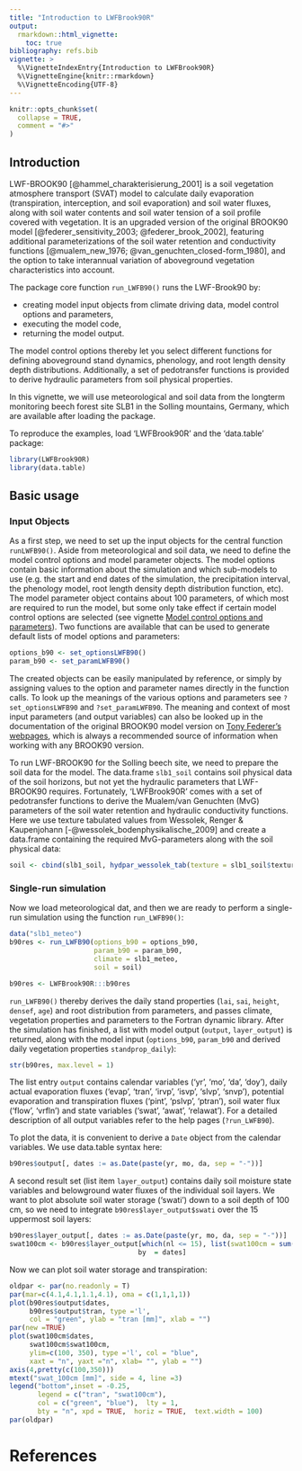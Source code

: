 ```yaml
---
title: "Introduction to LWFBrook90R"
output: 
  rmarkdown::html_vignette:
    toc: true
bibliography: refs.bib
vignette: >
  %\VignetteIndexEntry{Introduction to LWFBrook90R}
  %\VignetteEngine{knitr::rmarkdown}
  %\VignetteEncoding{UTF-8}
---
```


```r
knitr::opts_chunk$set(
  collapse = TRUE,
  comment = "#>"
)
```

## Introduction

LWF-BROOK90 [@hammel_charakterisierung_2001] is a soil vegetation atmosphere
transport (SVAT) model to calculate daily evaporation (transpiration,
interception, and soil evaporation) and soil water fluxes, along with soil water
contents and soil water tension of a soil profile covered with vegetation. It is
an upgraded version of the original BROOK90 model
[@federer_sensitivity_2003; @federer_brook_2002], featuring additional
parameterizations of the soil water retention and conductivity functions
[@mualem_new_1976; @van_genuchten_closed-form_1980], and the option to take
interannual variation of aboveground vegetation characteristics into account.

The package core function `run_LWFB90()` runs the LWF-Brook90
by:

* creating model input objects from climate driving data, model control options
and parameters, 
* executing the model code, 
* returning the model output.

The model control options thereby let you select different functions for
defining aboveground stand dynamics, phenology, and root length density depth
distributions. Additionally, a set of pedotransfer functions is provided to
derive hydraulic parameters from soil physical properties.

In this vignette, we will use meteorological and soil data from the longterm
monitoring beech forest site SLB1 in the Solling mountains, Germany, which are
available after loading the package.

To reproduce the examples, load 'LWFBrook90R' and the 'data.table' package:

```r
library(LWFBrook90R)
library(data.table)
```

## Basic usage

### Input Objects

As a first step, we need to set up the input objects for the central function
`runLWFB90()`. Aside from meteorological and soil data, we need to define the
model control options and model parameter objects. The model options contain
basic information about the simulation and which sub-models to use (e.g. the
start and end dates of the simulation, the precipitation interval, the phenology
model, root length density depth distribution function, etc). The model
parameter object contains about 100 parameters, of which most are required to
run the model, but some only take effect if certain model control options are
selected (see vignette [Model control options and
parameters](LWFBrook90R-2-Options_Param.html)). Two functions are available that
can be used to generate default lists of model options and parameters:

```r
options_b90 <- set_optionsLWFB90()
param_b90 <- set_paramLWFB90()
```

The created objects can be easily manipulated by reference, or simply by
assigning values to the option and parameter names directly in the function
calls. To look up the meanings of the various options and parameters see
`?set_optionsLWFB90` and `?set_paramLWFB90`. The meaning and context of most
input parameters (and output variables) can also be looked up in the
documentation of the original BROOK90 model version on [Tony Federer's
webpages](http://www.ecoshift.net/brook/b90doc.html), which is always a
recommended source of information when working with any BROOK90 version.

To run LWF-BROOK90 for the Solling beech site, we need to prepare the soil data
for the model. The data.frame `slb1_soil` contains soil physical data of the
soil horizons, but not yet the hydraulic parameters that LWF-BROOK90 requires.
Fortunately, 'LWFBrook90R' comes with a set of pedotransfer functions to derive
the Mualem/van Genuchten (MvG) parameters of the soil water retention and
hydraulic conductivity functions. Here we use texture tabulated values from
Wessolek, Renger & Kaupenjohann [-@wessolek_bodenphysikalische_2009] and create
a data.frame containing the required MvG-parameters along with the soil physical
data:

```r
soil <- cbind(slb1_soil, hydpar_wessolek_tab(texture = slb1_soil$texture))
```

### Single-run simulation

Now we load meteorological dat, and then we are ready to perform a single-run simulation using the function `run_LWFB90()`:
```r
data("slb1_meteo")
b90res <- run_LWFB90(options_b90 = options_b90,
                     param_b90 = param_b90,
                     climate = slb1_meteo,
                     soil = soil)
```

```r
b90res <- LWFBrook90R:::b90res
```

`run_LWFB90()` thereby derives the daily stand properties (`lai`, `sai`,
`height`, `densef`, `age`) and root distribution from parameters, and passes
climate, vegetation properties and parameters to the Fortran dynamic library.
After the simulation has finished, a list with model output (`output`,
`layer_output`) is returned, along with the model input (`options_b90`,
`param_b90` and derived daily vegetation properties `standprop_daily`):

```r
str(b90res, max.level = 1)
```

The list entry `output` contains calendar variables ('yr', 'mo', 'da', 'doy'),
daily actual evaporation fluxes ('evap', 'tran', 'irvp', 'isvp', 'slvp',
'snvp'), potential evaporation and transpiration fluxes ('pint', 'pslvp', 'ptran'), soil water flux ('flow', 'vrfln') and state variables ('swat', 'awat', 'relawat'). For a detailed description of all output variables refer to the
help pages (`?run_LWFB90`).

To plot the data, it is convenient to derive a `Date` object from the calendar
variables. We use data.table syntax here:

```r
b90res$output[, dates := as.Date(paste(yr, mo, da, sep = "-"))]
```

A second result set (list item `layer_output`) contains daily soil moisture state
variables and belowground water fluxes of the individual soil layers.
We want to plot absolute soil water storage ('swati') down to a soil depth
of 100 cm, so we need to integrate `b90res$layer_output$swati` over the 15
uppermost soil layers:

```r
b90res$layer_output[, dates := as.Date(paste(yr, mo, da, sep = "-"))]
swat100cm <- b90res$layer_output[which(nl <= 15), list(swat100cm = sum(swati)),
                                by  = dates]
```

Now we can plot soil water storage and transpiration:

```r
oldpar <- par(no.readonly = T)
par(mar=c(4.1,4.1,1.1,4.1), oma = c(1,1,1,1))
plot(b90res$output$dates, 
     b90res$output$tran, type ='l',
     col = "green", ylab = "tran [mm]", xlab = "")
par(new =TRUE)
plot(swat100cm$dates,
     swat100cm$swat100cm, 
     ylim=c(100, 350), type ='l', col = "blue",
     xaxt = "n", yaxt ="n", xlab= "", ylab = "")
axis(4,pretty(c(100,350)))
mtext("swat_100cm [mm]", side = 4, line =3)
legend("bottom",inset = -0.25,
       legend = c("tran", "swat100cm"),
       col = c("green", "blue"),  lty = 1, 
       bty = "n", xpd = TRUE,  horiz = TRUE,  text.width = 100)
par(oldpar)
```

# References

